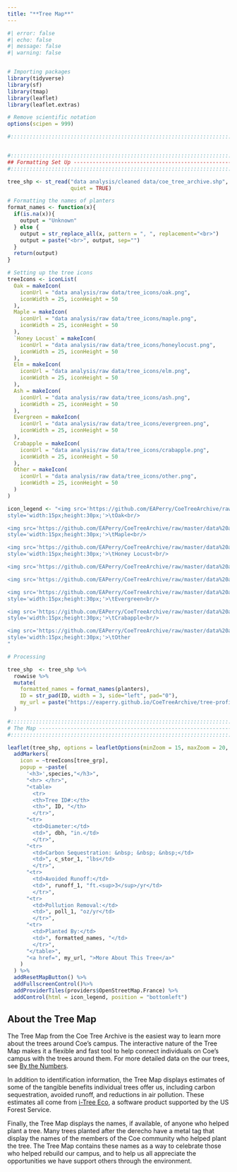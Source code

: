 ```yaml
---
title: "**Tree Map**"
---
```


```r
#| error: false
#| echo: false
#| message: false
#| warning: false


# Importing packages
library(tidyverse)
library(sf)
library(tmap)
library(leaflet)
library(leaflet.extras)

# Remove scientific notation
options(scipen = 999)

#:::::::::::::::::::::::::::::::::::::::::::::::::::::::::::::::::::::::::::::::


#:::::::::::::::::::::::::::::::::::::::::::::::::::::::::::::::::::::::::::::::
## Formatting Set Up -----------------------------------------------------------
#:::::::::::::::::::::::::::::::::::::::::::::::::::::::::::::::::::::::::::::::

tree_shp <- st_read("data analysis/cleaned data/coe_tree_archive.shp",
                    quiet = TRUE) 

# Formatting the names of planters
format_names <- function(x){
  if(is.na(x)){
    output = "Unknown"
  } else {
    output = str_replace_all(x, pattern = ", ", replacement="<br>")
    output = paste("<br>", output, sep="")
  }
  return(output)
}

# Setting up the tree icons
treeIcons <- iconList(
  Oak = makeIcon(
    iconUrl = "data analysis/raw data/tree_icons/oak.png",
    iconWidth = 25, iconHeight = 50
  ),
  Maple = makeIcon(
    iconUrl = "data analysis/raw data/tree_icons/maple.png",
    iconWidth = 25, iconHeight = 50
  ),
  `Honey Locust` = makeIcon(
    iconUrl = "data analysis/raw data/tree_icons/honeylocust.png",
    iconWidth = 25, iconHeight = 50
  ),
  Elm = makeIcon(
    iconUrl = "data analysis/raw data/tree_icons/elm.png",
    iconWidth = 25, iconHeight = 50
  ),
  Ash = makeIcon(
    iconUrl = "data analysis/raw data/tree_icons/ash.png",
    iconWidth = 25, iconHeight = 50
  ),
  Evergreen = makeIcon(
    iconUrl = "data analysis/raw data/tree_icons/evergreen.png",
    iconWidth = 25, iconHeight = 50
  ),
  Crabapple = makeIcon(
    iconUrl = "data analysis/raw data/tree_icons/crabapple.png",
    iconWidth = 25, iconHeight = 50
  ),
  Other = makeIcon(
    iconUrl = "data analysis/raw data/tree_icons/other.png",
    iconWidth = 25, iconHeight = 50
  )
)

icon_legend <- "<img src='https://github.com/EAPerry/CoeTreeArchive/raw/master/data%20analysis/raw%20data/tree_icons/oak.png'
style='width:15px;height:30px;'>\tOak<br/> 

<img src='https://github.com/EAPerry/CoeTreeArchive/raw/master/data%20analysis/raw%20data/tree_icons/maple.png'  
style='width:15px;height:30px;'>\tMaple<br/> 

<img src='https://github.com/EAPerry/CoeTreeArchive/raw/master/data%20analysis/raw%20data/tree_icons/honeylocust.png'  
style='width:15px;height:30px;'>\tHoney Locust<br/> 

<img src='https://github.com/EAPerry/CoeTreeArchive/raw/master/data%20analysis/raw%20data/tree_icons/elm.png' style='width:15px;height:30px;'>\tElm<br/> 

<img src='https://github.com/EAPerry/CoeTreeArchive/raw/master/data%20analysis/raw%20data/tree_icons/ash.png' style='width:15px;height:30px;'>\tAsh<br/> 

<img src='https://github.com/EAPerry/CoeTreeArchive/raw/master/data%20analysis/raw%20data/tree_icons/evergreen.png'  
style='width:15px;height:30px;'>\tEvergreen<br/> 

<img src='https://github.com/EAPerry/CoeTreeArchive/raw/master/data%20analysis/raw%20data/tree_icons/crabapple.png'  
style='width:15px;height:30px;'>\tCrabapple<br/> 

<img src='https://github.com/EAPerry/CoeTreeArchive/raw/master/data%20analysis/raw%20data/tree_icons/other.png'  
style='width:15px;height:30px;'>\tOther
"

# Processing

tree_shp  <- tree_shp %>% 
  rowwise %>% 
  mutate(
    formatted_names = format_names(planters),
    ID = str_pad(ID, width = 3, side="left", pad="0"),
    my_url = paste("https://eaperry.github.io/CoeTreeArchive/tree-profiles/profiles/tree_", ID, ".html", sep="")
  )

#:::::::::::::::::::::::::::::::::::::::::::::::::::::::::::::::::::::::::::::::
# The Map ----------------------------------------------------------------------
#:::::::::::::::::::::::::::::::::::::::::::::::::::::::::::::::::::::::::::::::

leaflet(tree_shp, options = leafletOptions(minZoom = 15, maxZoom = 20, maxNativeZoom=20)) %>%
  addMarkers(
    icon = ~treeIcons[tree_grp], 
    popup = ~paste(
      '<h3>',species,"</h3>",
      "<hr> </hr>",
      "<table>
        <tr>
        <th>Tree ID#:</th>
        <th>", ID, "</th>
        </tr>",
      "<tr>
        <td>Diameter:</td>
        <td>", dbh, "in.</td>
        </tr>",
      "<tr>
        <td>Carbon Sequestration: &nbsp; &nbsp; &nbsp;</td>
        <td>", c_stor_1, "lbs</td>
        </tr>",
      "<tr>
        <td>Avoided Runoff:</td>
        <td>", runoff_1, "ft.<sup>3</sup>/yr</td>
        </tr>",
      "<tr>
        <td>Pollution Removal:</td>
        <td>", poll_1, "oz/yr</td>
        </tr>",
      "<tr>
        <td>Planted By:</td>
        <td>", formatted_names, "</td>
        </tr>",
      "</table>",
      "<a href=", my_url, ">More About This Tree</a>"
    )
  ) %>% 
  addResetMapButton() %>%
  addFullscreenControl()%>% 
  addProviderTiles(providers$OpenStreetMap.France) %>% 
  addControl(html = icon_legend, position = "bottomleft") 
```

## **About the Tree Map**

The Tree Map from the Coe Tree Archive is the easiest way to learn more about the trees around Coe's campus. The interactive nature of the Tree Map makes it a flexible and fast tool to help connect individuals on Coe's campus with the trees around them. For more detailed data on the our trees, see [By the Numbers](/tree-numbers.qmd).

In addition to identification information, the Tree Map displays estimates of some of the tangible benefits individual trees offer us, including carbon sequestration, avoided runoff, and reductions in air pollution. These estimates all come from [i-Tree Eco](https://www.itreetools.org/about), a software product supported by the US Forest Service.

Finally, the Tree Map displays the names, if available, of anyone who helped plant a tree. Many trees planted after the derecho have a metal tag that display the names of the members of the Coe community who helped plant the tree. The Tree Map contains these names as a way to celebrate those who helped rebuild our campus, and to help us all appreciate the opportunities we have support others through the environment.

